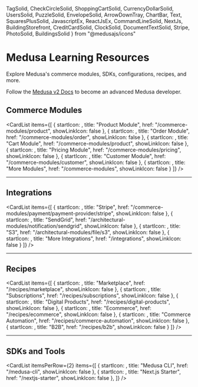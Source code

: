   TagSolid, 
  CheckCircleSolid, 
  ShoppingCartSolid, 
  CurrencyDollarSolid, 
  UsersSolid,
  PuzzleSolid,
  EnvelopeSolid,
  ArrowDownTray,
  ChartBar,
  Text,
  SquaresPlusSolid,
  JavascriptEx,
  ReactJsEx,
  CommandLineSolid,
  NextJs,
  BuildingStorefront,
  CreditCardSolid,
  ClockSolid,
  DocumentTextSolid,
  Stripe,
  PhotoSolid,
  BuildingsSolid
} from "@medusajs/icons"

# Medusa Learning Resources

Explore Medusa's commerce modules, SDKs, configurations, recipes, and more.

<Note title="Getting started?">

Follow the [Medusa v2 Docs](!docs!) to become an advanced Medusa developer.

</Note>

## Commerce Modules

<CardList items={[
  {
    startIcon: <TagSolid />,
    title: "Product Module",
    href: "/commerce-modules/product",
    showLinkIcon: false
  },
  {
    startIcon: <CheckCircleSolid />,
    title: "Order Module",
    href: "/commerce-modules/order",
    showLinkIcon: false
  },
  {
    startIcon: <ShoppingCartSolid />,
    title: "Cart Module",
    href: "/commerce-modules/product",
    showLinkIcon: false
  },
  {
    startIcon: <CurrencyDollarSolid />,
    title: "Pricing Module",
    href: "/commerce-modules/pricing",
    showLinkIcon: false
  },
  {
    startIcon: <UsersSolid />,
    title: "Customer Module",
    href: "/commerce-modules/customer",
    showLinkIcon: false
  },
  {
    startIcon: <PuzzleSolid />,
    title: "More Modules",
    href: "/commerce-modules",
    showLinkIcon: false
  }
]} />

---

## Integrations

<CardList items={[
  {
    startIcon: <Stripe className="[&>path]:fill-medusa-fg-subtle" />,
    title: "Stripe",
    href: "/commerce-modules/payment/payment-provider/stripe",
    showLinkIcon: false
  },
  {
    startIcon: <EnvelopeSolid />,
    title: "SendGrid",
    href: "/architectural-modules/notification/sendgrid",
    showLinkIcon: false
  },
  {
    startIcon: <DocumentTextSolid />,
    title: "S3",
    href: "/architectural-modules/file/s3",
    showLinkIcon: false
  },
  {
    startIcon: <SquaresPlusSolid />,
    title: "More Integrations",
    href: "/integrations",
    showLinkIcon: false
  }
]} />

---

## Recipes

<CardList items={[
  {
    startIcon: <BuildingStorefront />,
    title: "Marketplace",
    href: "/recipes/marketplace",
    showLinkIcon: false
  },
  {
    startIcon: <CreditCardSolid />,
    title: "Subscriptions",
    href: "/recipes/subscriptions",
    showLinkIcon: false
  },
  {
    startIcon: <PhotoSolid />,
    title: "Digital Products",
    href: "/recipes/digital-products",
    showLinkIcon: false
  },
  {
    startIcon: <ShoppingCartSolid />,
    title: "Ecommerce",
    href: "/recipes/ecommerce",
    showLinkIcon: false
  },
  {
    startIcon: <ClockSolid />,
    title: "Commerce Automation",
    href: "/recipes/commerce-automation",
    showLinkIcon: false
  },
  {
    startIcon: <BuildingsSolid />,
    title: "B2B",
    href: "/recipes/b2b",
    showLinkIcon: false
  }
]} />

---

## SDKs and Tools

<CardList itemsPerRow={2} items={[
  {
    startIcon: <CommandLineSolid />,
    title: "Medusa CLI",
    href: "/medusa-cli",
    showLinkIcon: false
  },
  {
    startIcon: <NextJs />,
    title: "Next.js Starter",
    href: "/nextjs-starter",
    showLinkIcon: false
  },
]} />
